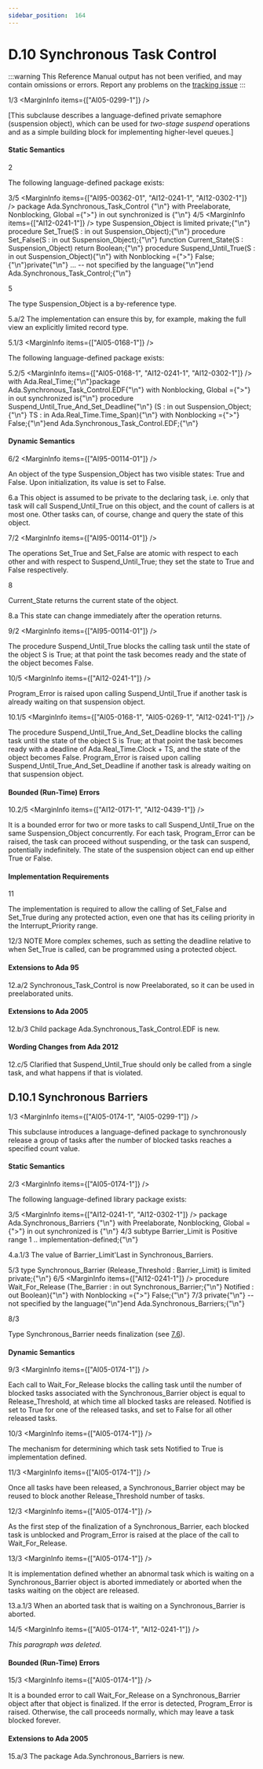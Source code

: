 ```yaml
---
sidebar_position:  164
---
```


# D.10 Synchronous Task Control

:::warning
This Reference Manual output has not been verified,
and may contain omissions or errors.
Report any problems on the [tracking issue](https://github.com/ada-lang-io/ada-lang-io/issues/20)
:::


<MarginText>1/3</MarginText>
<MarginInfo items={["AI05-0299-1"]} />
<p>[This subclause describes a language-defined private semaphore (suspension object), which can be used for <em>two-stage suspend</em> operations and as a simple building block for implementing higher-level queues.] <br /></p>


#### Static Semantics

<MarginText>2</MarginText>
<p>The following language-defined package exists: <br /></p>

<MarginText>3/5</MarginText>
<MarginInfo items={["AI95-00362-01", "AI12-0241-1", "AI12-0302-1"]} />
<CodeBlock language="ada">
package Ada.Synchronous_Task_Control {"\n"}  with  Preelaborate, Nonblocking, Global ={">"} in out synchronized is {"\n"}
<MarginText>4/5</MarginText>
<MarginInfo items={["AI12-0241-1"]} />
  type Suspension_Object is limited private;{"\n"}  procedure Set_True(S : in out Suspension_Object);{"\n"}  procedure Set_False(S : in out Suspension_Object);{"\n"}  function Current_State(S : Suspension_Object) return Boolean;{"\n"}  procedure Suspend_Until_True(S : in out Suspension_Object){"\n"}     with Nonblocking ={">"} False;{"\n"}private{"\n"}     ... -- not specified by the language{"\n"}end Ada.Synchronous_Task_Control;{"\n"}

</CodeBlock>
<MarginText>5</MarginText>
<p>The type Suspension_Object is a by-reference type.<br /></p>

<AnnotatedOnly>
<MarginText>5.a/2</MarginText>
<MarginInfo items={["AI95-00318-02"]} />
<Admonition type="aarm" aarm="implementation-note">
<strong></strong>The implementation can ensure this by, for example, making the full view an explicitly limited record type.<br /></Admonition>
</AnnotatedOnly>

<MarginText>5.1/3</MarginText>
<MarginInfo items={["AI05-0168-1"]} />
<p>The following language-defined package exists: <br /></p>

<MarginText>5.2/5</MarginText>
<MarginInfo items={["AI05-0168-1", "AI12-0241-1", "AI12-0302-1"]} />
<CodeBlock language="ada">
with Ada.Real_Time;{"\n"}package Ada.Synchronous_Task_Control.EDF{"\n"}   with Nonblocking, Global ={">"} in out synchronized is{"\n"}   procedure Suspend_Until_True_And_Set_Deadline{"\n"}      (S  : in out Suspension_Object;{"\n"}       TS : in     Ada.Real_Time.Time_Span){"\n"}      with Nonblocking ={">"} False;{"\n"}end Ada.Synchronous_Task_Control.EDF;{"\n"}

</CodeBlock>

#### Dynamic Semantics

<MarginText>6/2</MarginText>
<MarginInfo items={["AI95-00114-01"]} />
<p>An object of the type Suspension_Object has two visible states: True and False. Upon initialization, its value is set to False. <br /></p>

<AnnotatedOnly>
<MarginText>6.a</MarginText>
<Admonition type="aarm" aarm="discussion">
<strong></strong>This object is assumed to be private to the declaring task, i.e. only that task will call Suspend_Until_True on this object, and the count of callers is at most one. Other tasks can, of course, change and query the state of this object. <br /></Admonition>
</AnnotatedOnly>

<MarginText>7/2</MarginText>
<MarginInfo items={["AI95-00114-01"]} />
<p>The operations Set_True and Set_False are atomic with respect to each other and with respect to Suspend_Until_True; they set the state to True and False respectively.<br /></p>

<MarginText>8</MarginText>
<p>Current_State returns the current state of the object. <br /></p>

<AnnotatedOnly>
<MarginText>8.a</MarginText>
<Admonition type="aarm" aarm="discussion">
<strong></strong>This state can change immediately after the operation returns. <br /></Admonition>
</AnnotatedOnly>

<MarginText>9/2</MarginText>
<MarginInfo items={["AI95-00114-01"]} />
<p>The procedure Suspend_Until_True blocks the calling task until the state of the object S is True; at that point the task becomes ready and the state of the object becomes False.<br /></p>

<MarginText>10/5</MarginText>
<MarginInfo items={["AI12-0241-1"]} />
<p> Program_Error is raised upon calling Suspend_Until_True if another task is already waiting on that suspension object. <br /></p>

<MarginText>10.1/5</MarginText>
<MarginInfo items={["AI05-0168-1", "AI05-0269-1", "AI12-0241-1"]} />
<p>The procedure Suspend_Until_True_And_Set_Deadline blocks the calling task until the state of the object S is True; at that point the task becomes ready with a deadline of Ada.Real_Time.Clock + TS, and the state of the object becomes False. Program_Error is raised upon calling Suspend_Until_True_And_Set_Deadline if another task is already waiting on that suspension object.  <br /></p>


#### Bounded (Run-Time) Errors

<MarginText>10.2/5</MarginText>
<MarginInfo items={["AI12-0171-1", "AI12-0439-1"]} />
<p>It is a bounded error for two or more tasks to call Suspend_Until_True on the same Suspension_Object concurrently. For each task, Program_Error can  be raised, the task can  proceed without suspending, or the task can  suspend, potentially indefinitely. The state of the suspension object can  end up either True or False. <br /></p>


#### Implementation Requirements

<MarginText>11</MarginText>
<p>The implementation is required to allow the calling of Set_False and Set_True during any protected action, even one that has its ceiling priority in the Interrupt_Priority range.<br /></p>

<AnnotatedOnly>
<MarginText>12/3</MarginText>
<MarginInfo items={["AI05-0168-1"]} />
<Admonition type="aarm" aarm="note">
NOTE   More complex schemes, such as setting the deadline relative to when Set_True is called, can be programmed using a protected object. <br /></Admonition>
</AnnotatedOnly>

<AnnotatedOnly>

#### Extensions to Ada 95

</AnnotatedOnly>
<AnnotatedOnly>
<MarginText>12.a/2</MarginText>
<MarginInfo items={["AI95-00362-01"]} />
<Admonition type="aarm" aarm="note">
Synchronous_Task_Control is now Preelaborated, so it can be used in preelaborated units. <br /></Admonition>
</AnnotatedOnly>

<AnnotatedOnly>

#### Extensions to Ada 2005

</AnnotatedOnly>
<AnnotatedOnly>
<MarginText>12.b/3</MarginText>
<MarginInfo items={["AI05-0168-1"]} />
<Admonition type="aarm" aarm="note">
Child package Ada.Synchronous_Task_Control.EDF is new. <br /></Admonition>
</AnnotatedOnly>

<AnnotatedOnly>

#### Wording Changes from Ada 2012

</AnnotatedOnly>
<AnnotatedOnly>
<MarginText>12.c/5</MarginText>
<MarginInfo items={["AI12-0171-1"]} />
<Admonition type="aarm" aarm="correction">
<strong></strong> Clarified that Suspend_Until_True should only be called from a single task, and what happens if that is violated. <br /></Admonition>
</AnnotatedOnly>

<a id="Subclause_D.10.1"></a>

## D.10.1  Synchronous Barriers

<MarginText>1/3</MarginText>
<MarginInfo items={["AI05-0174-1", "AI05-0299-1"]} />
<p>This subclause introduces a language-defined package to synchronously release a group of tasks after the number of blocked tasks reaches a specified count value. <br /></p>


#### Static Semantics

<MarginText>2/3</MarginText>
<MarginInfo items={["AI05-0174-1"]} />
<p>The following language-defined library package exists: <br /></p>

<MarginText>3/5</MarginText>
<MarginInfo items={["AI12-0241-1", "AI12-0302-1"]} />
<CodeBlock language="ada">
package Ada.Synchronous_Barriers {"\n"}   with  Preelaborate, Nonblocking, Global ={">"} in out synchronized is {"\n"}
<MarginText>4/3</MarginText>
   subtype Barrier_Limit is Positive range 1 .. implementation-defined;{"\n"}

</CodeBlock>
<AnnotatedOnly>
<MarginText>4.a.1/3</MarginText>
<Admonition type="aarm" aarm="implementation-defined">
<strong></strong>The value of Barrier_Limit'Last in Synchronous_Barriers.<br /></Admonition>
</AnnotatedOnly>

<MarginText>5/3</MarginText>
<CodeBlock language="ada">
   type Synchronous_Barrier (Release_Threshold : Barrier_Limit) is limited private;{"\n"}
<MarginText>6/5</MarginText>
<MarginInfo items={["AI12-0241-1"]} />
   procedure Wait_For_Release (The_Barrier : in out Synchronous_Barrier;{"\n"}                               Notified    :    out Boolean){"\n"}      with Nonblocking ={">"} False;{"\n"}
<MarginText>7/3</MarginText>
private{"\n"}   -- not specified by the language{"\n"}end Ada.Synchronous_Barriers;{"\n"}

</CodeBlock>
<MarginText>8/3</MarginText>
<MarginInfo items={["AI05-0174-1"]} />
<p>Type Synchronous_Barrier needs finalization (see <a href="../AA-7/AA-7.6">7.6</a>). <br /></p>


#### Dynamic Semantics

<MarginText>9/3</MarginText>
<MarginInfo items={["AI05-0174-1"]} />
<p>Each call to Wait_For_Release blocks the calling task until the number of blocked tasks associated with the Synchronous_Barrier object is equal to Release_Threshold, at which time all blocked tasks are released. Notified is set to True for one of the released tasks, and set to False for all other released tasks.<br /></p>

<MarginText>10/3</MarginText>
<MarginInfo items={["AI05-0174-1"]} />
<p>The mechanism for determining which task sets Notified to True is implementation defined.<br /></p>

<MarginText>11/3</MarginText>
<MarginInfo items={["AI05-0174-1"]} />
<p>Once all tasks have been released, a Synchronous_Barrier object may be reused to block another Release_Threshold number of tasks.<br /></p>

<MarginText>12/3</MarginText>
<MarginInfo items={["AI05-0174-1"]} />
<p>As the first step of the finalization of a Synchronous_Barrier, each blocked task is unblocked and Program_Error is raised at the place of the call to Wait_For_Release.<br /></p>

<MarginText>13/3</MarginText>
<MarginInfo items={["AI05-0174-1"]} />
<p>It is implementation defined whether an abnormal task which is waiting on a Synchronous_Barrier object is aborted immediately or aborted when the tasks waiting on the object are released. <br /></p>

<AnnotatedOnly>
<MarginText>13.a.1/3</MarginText>
<Admonition type="aarm" aarm="implementation-defined">
<strong></strong>When an aborted task that is waiting on a Synchronous_Barrier is aborted.<br /></Admonition>
</AnnotatedOnly>

<MarginText>14/5</MarginText>
<MarginInfo items={["AI05-0174-1", "AI12-0241-1"]} />
<p><em>This paragraph was deleted.</em> <br /></p>


#### Bounded (Run-Time) Errors

<MarginText>15/3</MarginText>
<MarginInfo items={["AI05-0174-1"]} />
<p>It is a bounded error to call Wait_For_Release on a Synchronous_Barrier object after that object is finalized. If the error is detected, Program_Error is raised. Otherwise, the call proceeds normally, which may leave a task blocked forever. <br /></p>

<AnnotatedOnly>

#### Extensions to Ada 2005

</AnnotatedOnly>
<AnnotatedOnly>
<MarginText>15.a/3</MarginText>
<MarginInfo items={["AI05-0174-1"]} />
<Admonition type="aarm" aarm="note">
The package Ada.Synchronous_Barriers is new. <br /></Admonition>
</AnnotatedOnly>


